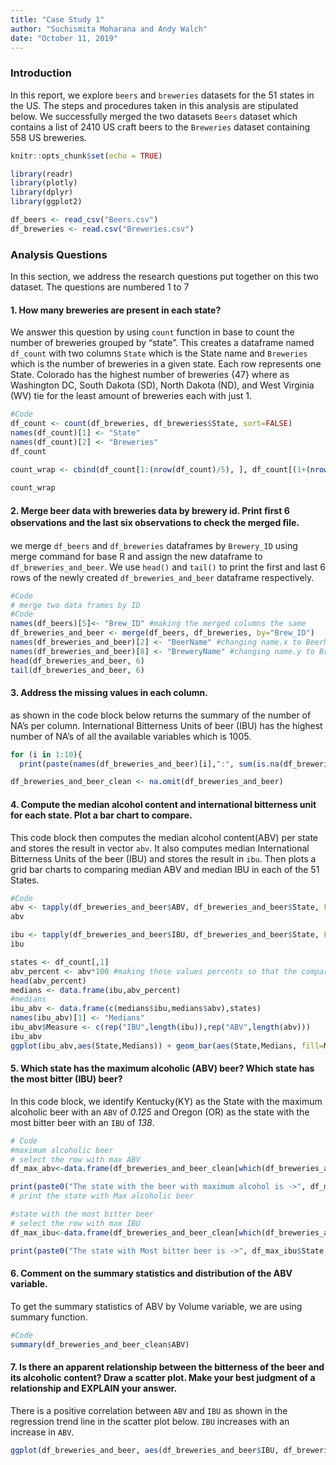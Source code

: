 ```yaml
---
title: "Case Study 1"  
author: "Suchismita Moharana and Andy Walch"  
date: "October 11, 2019"
---
```


### Introduction
In this report, we explore `beers` and `breweries` datasets for the 51 states in the US. The steps and procedures taken in this analysis are stipulated below. We successfully merged the two datasets `Beers` dataset which contains a list of 2410 US craft beers to the `Breweries` dataset containing 558 US breweries.

```r
knitr::opts_chunk$set(echo = TRUE)
```

```r
library(readr)
library(plotly)
library(dplyr)
library(ggplot2)

df_beers <- read_csv("Beers.csv")
df_breweries <- read.csv("Breweries.csv")
```

### Analysis Questions

In this section, we address the research questions put together on this two dataset. The questions are numbered 1 to 7

#### 1. How many breweries are present in each state?

We answer this question by using `count` function in base to count the number of breweries grouped by "state". This creates a dataframe named `df_count` with two columns `State` which is the State name and `Breweries` which is the number of breweries in a given state. Each row represents one State. Colorado has the highest number of breweries {47} where as Washington DC, South Dakota (SD), North Dakota (ND), and West Virginia (WV) tie for the least amount of breweries each with just 1.
```r

#Code
df_count <- count(df_breweries, df_breweries$State, sort=FALSE)
names(df_count)[1] <- "State"
names(df_count)[2] <- "Breweries"
df_count

count_wrap <- cbind(df_count[1:(nrow(df_count)/5), ], df_count[(1+(nrow(df_count)/5)):(10+(nrow(df_count)/5)), ], df_count[(11+(nrow(df_count)/5)):(20+(nrow(df_count)/5)),], df_count[(21+(nrow(df_count)/5)):(30+(nrow(df_count)/5)),], df_count[(31+(nrow(df_count)/5)):(40+(nrow(df_count)/5)),])

count_wrap 

```

#### 2. Merge beer data with breweries data by brewery id. Print ﬁrst 6 observations and the last six observations to check the merged ﬁle.
 we merge `df_beers` and `df_breweries` dataframes by `Brewery_ID` using merge command for base R and assign the new dataframe to `df_breweries_and_beer`. We use `head()` and `tail()` to print the first and last 6 rows of the newly created `df_breweries_and_beer` dataframe respectively. 
```r

#Code
# merge two data frames by ID
#Code
names(df_beers)[5]<- "Brew_ID" #making the merged columns the same
df_breweries_and_beer <- merge(df_beers, df_breweries, by="Brew_ID")
names(df_breweries_and_beer)[2] <- "BeerName" #changing name.x to BeerName
names(df_breweries_and_beer)[8] <- "BreweryName" #changing name.y to BreweryName
head(df_breweries_and_beer, 6)
tail(df_breweries_and_beer, 6)


```

#### 3. Address the missing values in each column.
 as shown in the code block below returns the summary of the number of NA's per column. International Bitterness Units of beer (IBU) has the highest number of NA's  of all the available variables which is 1005.
```r

for (i in 1:10){
  print(paste(names(df_breweries_and_beer)[i],":", sum(is.na(df_breweries_and_beer[,i]))))}

df_breweries_and_beer_clean <- na.omit(df_breweries_and_beer)

```

#### 4. Compute the median alcohol content and international bitterness unit for each state. Plot a bar chart to compare.
This code block then computes the median alcohol content(ABV) per state and stores the result in vector `abv`. It also computes median International Bitterness Units of the beer (IBU) and stores the result in `ibu`. Then plots a grid bar charts to comparing median ABV and median IBU in each of the 51 States. 

```r



#Code
abv <- tapply(df_breweries_and_beer$ABV, df_breweries_and_beer$State, FUN=median, na.rm=TRUE)
abv

ibu <- tapply(df_breweries_and_beer$IBU, df_breweries_and_beer$State, FUN=median, na.rm=TRUE)
ibu

states <- df_count[,1]
abv_percent <- abv*100 #making these values percents so that the comparisons are easier to see on the graph
head(abv_percent)
medians <- data.frame(ibu,abv_percent)
#medians
ibu_abv <- data.frame(c(medians$ibu,medians$abv),states)
names(ibu_abv)[1] <- "Medians"
ibu_abv$Measure <- c(rep("IBU",length(ibu)),rep("ABV",length(abv)))
ibu_abv
ggplot(ibu_abv,aes(State,Medians)) + geom_bar(aes(State,Medians, fill=Measure),stat="identity",position="dodge",width=.7)+scale_fill_manual("Medians\n", values=c("red","blue"), labels=c("ABV","IBU")) + labs(x="\nStates",y="Medians\n")+ theme_bw(base_size=14) + theme(axis.text.x = element_text(angle=90,hjust=1,size=7)) + ggtitle("Comparing Medians of ABV and IBU") 

```


#### 5. Which state has the maximum alcoholic (ABV) beer? Which state has the most bitter (IBU) beer?
In this code block, we identify Kentucky(KY) as the State with the maximum alcoholic beer with an `ABV` of *0.125* and Oregon (OR) as the state with the most bitter beer with an `IBU` of *138*.
```r
# Code
#maximum alcoholic beer
# select the row with max ABV
df_max_abv<-data.frame(df_breweries_and_beer_clean[which(df_breweries_and_beer_clean$ABV==max(df_breweries_and_beer_clean$ABV)),])

print(paste0("The state with the beer with maximum alcohol is ->", df_max_abv$State, " with an ABV of ", df_max_abv$ABV)) 
# print the state with Max alcoholic beer 

#state with the most bitter beer
# select the row with max IBU
df_max_ibu<-data.frame(df_breweries_and_beer_clean[which(df_breweries_and_beer_clean$IBU==max(df_breweries_and_beer_clean$IBU)),]) 

print(paste0("The state with Most bitter beer is ->", df_max_ibu$State, " with IBU of ", df_max_ibu$IBU)) 

```


#### 6. Comment on the summary statistics and distribution of the ABV variable.
To get the summary statistics of ABV by Volume variable, we are using summary function.
```r
#Code
summary(df_breweries_and_beer_clean$ABV)

```

#### 7. Is there an apparent relationship between the bitterness of the beer and its alcoholic content? Draw a scatter plot.  Make your best judgment of a relationship and EXPLAIN your answer.

There is a positive correlation between `ABV` and `IBU` as shown in the regression trend line in the scatter plot below. `IBU` increases with an increase in `ABV`.

```r
ggplot(df_breweries_and_beer, aes(df_breweries_and_beer$IBU, df_breweries_and_beer$ABV)) + geom_point(color = ("red") , na.rm=TRUE) + labs(title = "International Bitterness Unit (IBU) vs Alcohol by Volume (ABV)", x = "IBU", y ="ABV") +theme(plot.title = element_text(hjust = 0.5))
```

